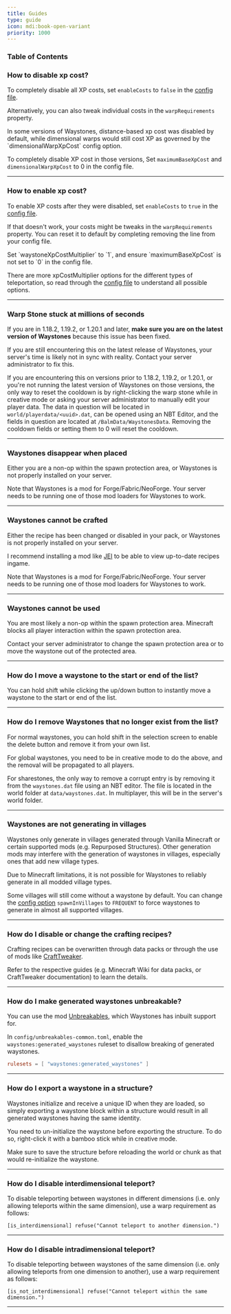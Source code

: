 ```yaml
---
title: Guides
type: guide
icon: mdi:book-open-variant
priority: 1000
---
```



### Table of Contents

### How to disable xp cost?

To completely disable all XP costs, set `enableCosts` to `false` in the [config file](../config).

Alternatively, you can also tweak individual costs in the `warpRequirements` property.

<NoteBox title="Older Versions of Minecraft">
In some versions of Waystones, distance-based xp cost was disabled by default, while dimensional warps would still cost XP as governed by the `dimensionalWarpXpCost` config option.

To completely disable XP cost in those versions, Set `maximumBaseXpCost` and `dimensionalWarpXpCost` to 0 in the config file.
</NoteBox>

---

### How to enable xp cost?

To enable XP costs after they were disabled, set `enableCosts` to `true` in the [config file](../config).

If that doesn't work, your costs might be tweaks in the `warpRequirements` property. You can reset it to default by completing removing the line from your config file.

<NoteBox title="Older Versions of Minecraft">
Set `waystoneXpCostMultiplier` to `1`, and ensure `maximumBaseXpCost` is not set to `0` in the config file.

There are more xpCostMultiplier options for the different types of teleportation, so read through the [config file](../config) to understand all possible options.
</NoteBox>

---

### Warp Stone stuck at millions of seconds

If you are in 1.18.2, 1.19.2, or 1.20.1 and later, **make sure you are on the latest version of Waystones** because this issue has been fixed.

If you are still encountering this on the latest release of Waystones, your server's time is likely not in sync with reality.
Contact your server administrator to fix this.

If you are encountering this on versions prior to 1.18.2, 1.19.2, or 1.20.1, or you're not running the latest version of Waystones on those versions,
the only way to reset the cooldown is by right-clicking the warp stone while in creative mode or asking your server administrator to manually edit your player data.
The data in question will be located in `world/playerdata/<uuid>.dat`, can be opened using an NBT Editor, and the fields in question are located at `/BalmData/WaystonesData`.
Removing the cooldown fields or setting them to 0 will reset the cooldown.

---

### Waystones disappear when placed

Either you are a non-op within the spawn protection area, or Waystones is not properly installed on your server.

Note that Waystones is a mod for Forge/Fabric/NeoForge. Your server needs to be running one of those mod loaders for Waystones to work.

---

### Waystones cannot be crafted

Either the recipe has been changed or disabled in your pack, or Waystones is not properly installed on your server.

I recommend installing a mod like [JEI](https://www.curseforge.com/minecraft/mc-mods/jei) to be able to view up-to-date recipes ingame.

Note that Waystones is a mod for Forge/Fabric/NeoForge. Your server needs to be running one of those mod loaders for Waystones to work.

---

### Waystones cannot be used

You are most likely a non-op within the spawn protection area. Minecraft blocks all player interaction within the spawn protection area.

Contact your server administrator to change the spawn protection area or to move the waystone out of the protected area.

---

### How do I move a waystone to the start or end of the list?

You can hold shift while clicking the up/down button to instantly move a waystone to the start or end of the list.

---

### How do I remove Waystones that no longer exist from the list?

For normal waystones, you can hold shift in the selection screen to enable the delete button and remove it from your own list.

For global waystones, you need to be in creative mode to do the above, and the removal will be propagated to all players.

For sharestones, the only way to remove a corrupt entry is by removing it from the `waystones.dat` file using an NBT editor.
    The file is located in the world folder at `data/waystones.dat`. In multiplayer, this will be in the server's world folder.

---

### Waystones are not generating in villages

Waystones only generate in villages generated through Vanilla Minecraft or certain supported mods (e.g. Repurposed Structures).
Other generation mods may interfere with the generation of waystones in villages, especially ones that add new village types.

Due to Minecraft limitations, it is not possible for Waystones to reliably generate in all modded village types.

Some villages will still come without a waystone by default. You can change the [config option](../config) `spawnInVillages` to `FREQUENT` to force waystones to generate in almost all supported villages.

---

### How do I disable or change the crafting recipes?

Crafting recipes can be overwritten through data packs or through the use of mods like [CraftTweaker](https://www.curseforge.com/minecraft/mc-mods/crafttweaker).

Refer to the respective guides (e.g. Minecraft Wiki for data packs, or CraftTweaker documentation) to learn the details.

---

### How do I make generated waystones unbreakable?

You can use the mod [Unbreakables](https://www.curseforge.com/minecraft/mc-mods/unbreakables), which Waystones has inbuilt support for.

In `config/unbreakables-common.toml`, enable the `waystones:generated_waystones` ruleset to disallow breaking of generated waystones.

```toml
rulesets = [ "waystones:generated_waystones" ]
```

---

### How do I export a waystone in a structure?

Waystones initialize and receive a unique ID when they are loaded, so simply exporting a waystone block within a structure would result in all generated waystones having the same identity.

You need to un-initialize the waystone before exporting the structure. To do so, right-click it with a bamboo stick while in creative mode.

Make sure to save the structure before reloading the world or chunk as that would re-initialize the waystone.

---

### How do I disable interdimensional teleport?

To disable teleporting between waystones in different dimensions (i.e. only allowing teleports within the same dimension), use a warp requirement as follows:

```
[is_interdimensional] refuse("Cannot teleport to another dimension.")
```

---

### How do I disable intradimensional teleport?

To disable teleporting between waystones of the same dimension (i.e. only allowing teleports from one dimension to another), use a warp requirement as follows:

```
[is_not_interdimensional] refuse("Cannot teleport within the same dimension.")
```

---